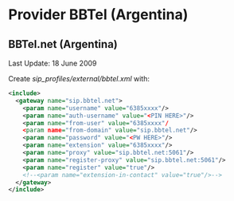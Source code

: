 
# Provider BBTel (Argentina) 

 

## BBTel.net (Argentina)

Last Update: 18 June 2009

Create _sip\_profiles/external/bbtel.xml_ with:

```xml
<include>
  <gateway name="sip.bbtel.net">
    <param name="username" value="6385xxxx"/>
    <param name="auth-username" value="<PIN HERE>"/>
    <param name="from-user" value="6385xxxx"/
    <param name="from-domain" value="sip.bbtel.net"/>
    <param name="password" value="<PW HERE>"/>
    <param name="extension" value="6385xxxx"/>
    <param name="proxy" value="sip.bbtel.net:5061"/>
    <param name="register-proxy" value="sip.bbtel.net:5061"/>
    <param name="register" value="true"/>
    <!--<param name="extension-in-contact" value="true"/>-->
  </gateway>
</include> 
```


